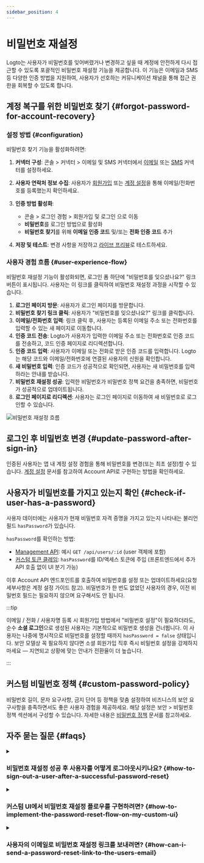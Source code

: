 ```yaml
---
sidebar_position: 4
---
```


# 비밀번호 재설정

Logto는 사용자가 비밀번호를 잊어버렸거나 변경하고 싶을 때 계정에 안전하게 다시 접근할 수 있도록 포괄적인 비밀번호 재설정 기능을 제공합니다. 이 기능은 이메일과 SMS 등 다양한 인증 방법을 지원하여, 사용자가 선호하는 커뮤니케이션 채널을 통해 접근 권한을 회복할 수 있도록 합니다.

## 계정 복구를 위한 비밀번호 찾기 \{#forgot-password-for-account-recovery}

### 설정 방법 \{#configuration}

비밀번호 찾기 기능을 활성화하려면:

1. **커넥터 구성**: <CloudLink to="/connectors/passwordless">콘솔 > 커넥터 > 이메일 및 SMS 커넥터</CloudLink>에서 [이메일](/connectors/email-connectors) 또는 [SMS](/connectors/sms-connectors) 커넥터를 설정하세요.

2. **사용자 연락처 정보 수집**: 사용자가 [회원가입](/end-user-flows/sign-up-and-sign-in/sign-up) 또는 [계정 설정](/end-user-flows/account-settings/by-account-api#update-or-link-new-email)을 통해 이메일/전화번호를 등록했는지 확인하세요.

3. **인증 방법 활성화**:

   - <CloudLink to="/sign-in-experience/sign-up-and-sign-in">
       콘솔 > 로그인 경험 > 회원가입 및 로그인
     </CloudLink>
     으로 이동
   - **비밀번호**를 로그인 방법으로 활성화
   - **비밀번호 찾기**를 위해 **이메일 인증 코드** 및/또는 **전화 인증 코드** 추가

4. **저장 및 테스트**: 변경 사항을 저장하고 [라이브 프리뷰](/customization/live-preview)로 테스트하세요.

### 사용자 경험 흐름 \{#user-experience-flow}

비밀번호 재설정 기능이 활성화되면, 로그인 폼 하단에 "비밀번호를 잊으셨나요?" 링크 버튼이 표시됩니다. 사용자는 이 링크를 클릭하여 비밀번호 재설정 과정을 시작할 수 있습니다.

1. **로그인 페이지 방문**: 사용자가 로그인 페이지를 방문합니다.
2. **비밀번호 찾기 링크 클릭**: 사용자가 "비밀번호를 잊으셨나요?" 링크를 클릭합니다.
3. **이메일/전화번호 입력**: 링크 클릭 후, 사용자는 등록된 이메일 주소 또는 전화번호를 입력할 수 있는 새 페이지로 이동합니다.
4. **인증 코드 전송**: Logto가 사용자가 입력한 이메일 주소 또는 전화번호로 인증 코드를 전송하고, 코드 인증 페이지로 리디렉션합니다.
5. **인증 코드 입력**: 사용자가 이메일 또는 전화로 받은 인증 코드를 입력합니다. Logto는 해당 코드와 이메일/전화번호에 연결된 사용자의 신원을 확인합니다.
6. **새 비밀번호 입력**: 인증 코드가 성공적으로 확인되면, 사용자는 새 비밀번호를 입력하라는 안내를 받습니다.
7. **비밀번호 재설정 성공**: 입력한 비밀번호가 비밀번호 정책 요건을 충족하면, 비밀번호가 성공적으로 업데이트됩니다.
8. **로그인 페이지로 리디렉션**: 사용자는 로그인 페이지로 이동하여 새 비밀번호로 로그인할 수 있습니다.

<img src="/img/assets/reset-password.png" alt="비밀번호 재설정 흐름" />

## 로그인 후 비밀번호 변경 \{#update-password-after-sign-in}

인증된 사용자는 앱 내 계정 설정 경험을 통해 비밀번호를 변경(또는 최초 설정)할 수 있습니다. [계정 설정](/end-user-flows/account-settings/by-account-api#update-users-password) 문서를 참고하여 Account API로 구현하는 방법을 확인하세요.

## 사용자가 비밀번호를 가지고 있는지 확인 \{#check-if-user-has-a-password}

사용자 데이터에는 사용자가 현재 비밀번호 자격 증명을 가지고 있는지 나타내는 불리언 필드 `hasPassword`가 있습니다.

`hasPassword`를 확인하는 방법:

- [Management API](/integrate-logto/interact-with-management-api): 예시 `GET /api/users/:id` (user 객체에 포함)
- [커스텀 토큰 클레임](/developers/custom-token-claims): `hasPassword`를 ID/액세스 토큰에 주입 (프론트엔드에서 추가 API 호출 없이 UI 분기 가능)

이후 Account API 엔드포인트를 호출하여 비밀번호를 설정 또는 업데이트하세요(요청 세부사항은 계정 설정 가이드 참고). 비밀번호가 한 번도 없었던 사용자의 경우, 이전 비밀번호 필드는 필요하지 않으며 요구해서도 안 됩니다.

:::tip

이메일 / 전화 / 사용자명 등록 시 회원가입 방법에서 "비밀번호 설정"이 필요하더라도, 순수 **소셜 로그인**으로 생성된 사용자는 기본적으로 비밀번호 생성을 건너뜁니다. 이 사용자는 나중에 명시적으로 비밀번호를 설정할 때까지 `hasPassword = false` 상태입니다. 보안 모델상 꼭 필요하지 않다면 소셜 회원가입 직후 즉시 비밀번호 설정을 강제하지 마세요 — 지연되고 상황에 맞는 안내가 전환율이 더 높습니다.

:::

## 커스텀 비밀번호 정책 \{#custom-password-policy}

비밀번호 길이, 문자 요구사항, 금지 단어 등 정책을 맞춤 설정하여 비즈니스의 보안 요구사항을 충족하면서도 좋은 사용자 경험을 제공하세요. 해당 설정은 <CloudLink to="/security/password-policy">보안 > 비밀번호 정책</CloudLink> 섹션에서 구성할 수 있습니다. 자세한 내용은 [비밀번호 정책](/security/password-policy) 문서를 참고하세요.

## 자주 묻는 질문 \{#faqs}

<details>
  <summary>

### 비밀번호 재설정 성공 후 사용자를 어떻게 로그아웃시키나요? \{#how-to-sign-out-a-user-after-a-successful-password-reset}

</summary>

사용자가 비밀번호를 성공적으로 재설정하면 `PostResetPassword` [웹훅 이벤트](/developers/webhooks/webhooks-events#user-interaction-hook-events)를 구독하여 알림을 받을 수 있습니다. 이후 [로그아웃](/end-user-flows/sign-out) 액션을 트리거하여 사용자의 현재 세션을 무효화하고 로그인 페이지로 리디렉션하세요.

</details>

<details>
  <summary>

### 커스텀 UI에서 비밀번호 재설정 플로우를 구현하려면? \{#how-to-implement-the-password-reset-flow-on-my-custom-ui}

</summary>

Logto의 **Management API**와 **Account API**를 사용하여 자체 비밀번호 재설정 플로우를 구현할 수 있습니다. 자세한 내용은 [계정 설정](/end-user-flows/account-settings/)을 참고하세요.

</details>

<details>
  <summary>

### 사용자의 이메일로 비밀번호 재설정 링크를 보내려면? \{#how-can-i-send-a-password-reset-link-to-the-users-email}

</summary>

자체 호스팅된 비밀번호 재설정 엔드포인트를 만들고, Logto SDK를 활용하여 [`first_screen`](/end-user-flows/authentication-parameters/first-screen)을 `reset-password`로 설정한 로그인 요청을 시작할 수 있습니다. 이렇게 하면 사용자가 비밀번호 재설정 페이지로 자연스럽게 리디렉션됩니다.

</details>

